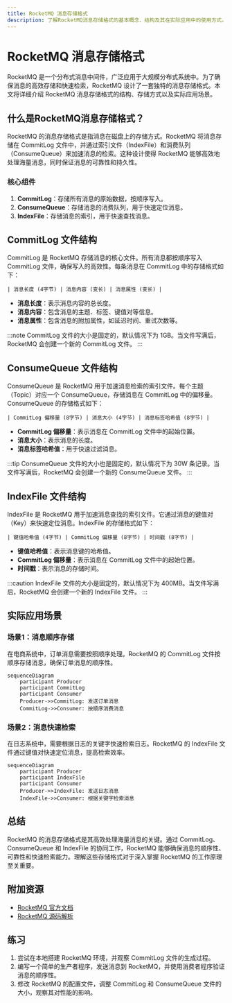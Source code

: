 ```yaml
---
title: RocketMQ 消息存储格式
description: 了解RocketMQ消息存储格式的基本概念、结构及其在实际应用中的使用方式。本文适合初学者，将逐步讲解RocketMQ消息存储的核心内容。
---
```


# RocketMQ 消息存储格式

RocketMQ 是一个分布式消息中间件，广泛应用于大规模分布式系统中。为了确保消息的高效存储和快速检索，RocketMQ 设计了一套独特的消息存储格式。本文将详细介绍 RocketMQ 消息存储格式的结构、存储方式以及实际应用场景。

## 什么是RocketMQ消息存储格式？

RocketMQ 的消息存储格式是指消息在磁盘上的存储方式。RocketMQ 将消息存储在 CommitLog 文件中，并通过索引文件（IndexFile）和消费队列（ConsumeQueue）来加速消息的检索。这种设计使得 RocketMQ 能够高效地处理海量消息，同时保证消息的可靠性和持久性。

### 核心组件

1. **CommitLog**：存储所有消息的原始数据，按顺序写入。
2. **ConsumeQueue**：存储消息的消费队列，用于快速定位消息。
3. **IndexFile**：存储消息的索引，用于快速查找消息。

## CommitLog 文件结构

CommitLog 是 RocketMQ 存储消息的核心文件。所有消息都按顺序写入 CommitLog 文件，确保写入的高效性。每条消息在 CommitLog 中的存储格式如下：

```plaintext
| 消息长度 (4字节) | 消息内容 (变长) | 消息属性 (变长) |
```

- **消息长度**：表示消息内容的总长度。
- **消息内容**：包含消息的主题、标签、键值对等信息。
- **消息属性**：包含消息的附加属性，如延迟时间、重试次数等。

:::note
CommitLog 文件的大小是固定的，默认情况下为 1GB。当文件写满后，RocketMQ 会创建一个新的 CommitLog 文件。
:::

## ConsumeQueue 文件结构

ConsumeQueue 是 RocketMQ 用于加速消息检索的索引文件。每个主题（Topic）对应一个 ConsumeQueue，存储消息在 CommitLog 中的偏移量。ConsumeQueue 的存储格式如下：

```plaintext
| CommitLog 偏移量 (8字节) | 消息大小 (4字节) | 消息标签哈希值 (8字节) |
```

- **CommitLog 偏移量**：表示消息在 CommitLog 文件中的起始位置。
- **消息大小**：表示消息的长度。
- **消息标签哈希值**：用于快速过滤消息。

:::tip
ConsumeQueue 文件的大小也是固定的，默认情况下为 30W 条记录。当文件写满后，RocketMQ 会创建一个新的 ConsumeQueue 文件。
:::

## IndexFile 文件结构

IndexFile 是 RocketMQ 用于加速消息查找的索引文件。它通过消息的键值对（Key）来快速定位消息。IndexFile 的存储格式如下：

```plaintext
| 键值哈希值 (4字节) | CommitLog 偏移量 (8字节) | 时间戳 (8字节) |
```

- **键值哈希值**：表示消息键的哈希值。
- **CommitLog 偏移量**：表示消息在 CommitLog 文件中的起始位置。
- **时间戳**：表示消息的存储时间。

:::caution
IndexFile 文件的大小是固定的，默认情况下为 400MB。当文件写满后，RocketMQ 会创建一个新的 IndexFile 文件。
:::

## 实际应用场景

### 场景1：消息顺序存储

在电商系统中，订单消息需要按照顺序处理。RocketMQ 的 CommitLog 文件按顺序存储消息，确保订单消息的顺序性。

```mermaid
sequenceDiagram
    participant Producer
    participant CommitLog
    participant Consumer
    Producer->>CommitLog: 发送订单消息
    CommitLog->>Consumer: 按顺序消费消息
```

### 场景2：消息快速检索

在日志系统中，需要根据日志的关键字快速检索日志。RocketMQ 的 IndexFile 文件通过键值对快速定位消息，提高检索效率。

```mermaid
sequenceDiagram
    participant Producer
    participant IndexFile
    participant Consumer
    Producer->>IndexFile: 发送日志消息
    IndexFile->>Consumer: 根据关键字检索消息
```

## 总结

RocketMQ 的消息存储格式是其高效处理海量消息的关键。通过 CommitLog、ConsumeQueue 和 IndexFile 的协同工作，RocketMQ 能够确保消息的顺序性、可靠性和快速检索能力。理解这些存储格式对于深入掌握 RocketMQ 的工作原理至关重要。

## 附加资源

- [RocketMQ 官方文档](https://rocketmq.apache.org/docs/)
- [RocketMQ 源码解析](https://github.com/apache/rocketmq)

## 练习

1. 尝试在本地搭建 RocketMQ 环境，并观察 CommitLog 文件的生成过程。
2. 编写一个简单的生产者程序，发送消息到 RocketMQ，并使用消费者程序验证消息的顺序性。
3. 修改 RocketMQ 的配置文件，调整 CommitLog 和 ConsumeQueue 文件的大小，观察其对性能的影响。